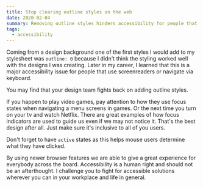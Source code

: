 ```yaml
---
title: Stop clearing outline styles on the web
date: 2020-02-04
summary: Removing outline styles hinders accessibility for people that use a screenreader or a keyboard to navigate the web. In this post, we'll look at how we can create an experience that works for everyone.
tags:
  - accessibility
---
```


Coming from a design background one of the first styles I would add to my stylesheet was `outline: 0` because I didn't think the styling worked well with the designs I was creating. Later in my career, I learned that this is a major accessibility issue for people that use screenreaders or navigate via keyboard.

You may find that your design team fights back on adding outline styles.

If you happen to play video games, pay attention to how they use focus states when navigating a menu screens in games. Or the next time you turn on your tv and watch Netflix. There are great examples of how focus indicators are used to guide us even if we may not notice it. That's the best design after all. Just make sure it's inclusive to all of you users.

Don't forget to have `active` states as this helps mouse users determine what they have clicked.

By using newer browser features we are able to give a great experience for everybody across the board. Accessibility is a human right and should not be an afterthought. I challenge you to fight for accessible solutions wherever you can in your workplace and life in general.
